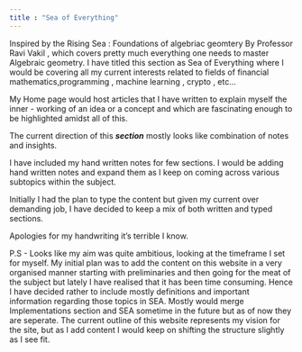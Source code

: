 ```yaml
---
title : "Sea of Everything" 
---
```


Inspired by the Rising Sea : Foundations of algebriac geomtery By Professor Ravi Vakil , which covers pretty much everything one needs to master Algebraic geometry. I have titled this section as Sea of Everything where I would be covering all my current interests related to fields of financial mathematics,programming , machine learning , crypto , etc...

My Home page would host articles that I have written to explain myself the inner - working of an idea or a concept and which are fascinating enough to be highlighted amidst all of this.

The current direction of this ***section*** mostly looks like combination of notes and insights.

I have included my hand written notes for few sections. I would be adding hand written notes and expand them as I keep on coming across various subtopics within the subject.

Initially I had the plan to type the content but given my current over demanding job, I have decided to keep a mix of both written and typed sections.

Apologies for my handwriting it's terrible I know.

P.S - Looks like my aim was quite ambitious, looking at the timeframe I set for myself. My initial plan was to add the content on this website in a very organised manner starting with preliminaries and then going for the meat of the subject but lately I have realised that it has been time consuming. Hence I have decided rather to include mostly definitions and important information regarding those topics in SEA. Mostly would merge Implementations section and SEA sometime in the future but as of now they are seperate. The current outline of this website represents my vision for the site, but as I add content I would keep on shifting the structure slightly as I see fit.
